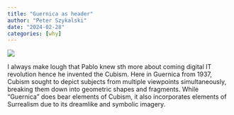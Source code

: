 ```yaml
---
title: "Guernica as header"
author: "Peter Szykalski"
date: "2024-02-28"
categories: [why]
---
```


![](Pablo_Guernica.jpg)

I always make lough that Pablo knew sth more about coming digital IT revolution hence he invented the Cubism. Here in Guernica from 1937, Cubism sought to depict subjects from multiple viewpoints simultaneously, breaking them down into geometric shapes and fragments. While "Guernica" does bear elements of Cubism, it also incorporates elements of Surrealism due to its dreamlike and symbolic imagery.
